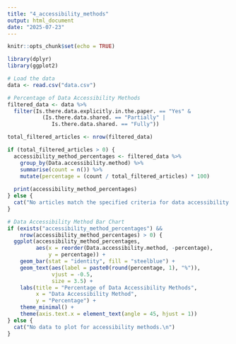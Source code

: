 ```yaml
---
title: "4_accessibility_methods"
output: html_document
date: "2025-07-23"
---
```


```r
knitr::opts_chunk$set(echo = TRUE)
```

```r
library(dplyr)
library(ggplot2)

# Load the data
data <- read.csv("data.csv")

# Percentage of Data Accessibility Methods
filtered_data <- data %>%
  filter(Is.there.data.explicitly.in.the.paper. == "Yes" &
           (Is.there.data.shared. == "Partially" |
              Is.there.data.shared. == "Fully"))

total_filtered_articles <- nrow(filtered_data)

if (total_filtered_articles > 0) {
  accessibility_method_percentages <- filtered_data %>%
    group_by(Data.accessibility.method) %>%
    summarise(count = n()) %>%
    mutate(percentage = (count / total_filtered_articles) * 100)
  
  print(accessibility_method_percentages)
} else {
  cat("No articles match the specified criteria for data accessibility methods.\n")
}

# Data Accessibility Method Bar Chart
if (exists("accessibility_method_percentages") &&
    nrow(accessibility_method_percentages) > 0) {
  ggplot(accessibility_method_percentages,
         aes(x = reorder(Data.accessibility.method, -percentage),
             y = percentage)) +
    geom_bar(stat = "identity", fill = "steelblue") +
    geom_text(aes(label = paste0(round(percentage, 1), "%")),
              vjust = -0.5,
              size = 3.5) +
    labs(title = "Percentage of Data Accessibility Methods",
         x = "Data Accessibility Method",
         y = "Percentage") +
    theme_minimal() +
    theme(axis.text.x = element_text(angle = 45, hjust = 1))
} else {
  cat("No data to plot for accessibility methods.\n")
}
```